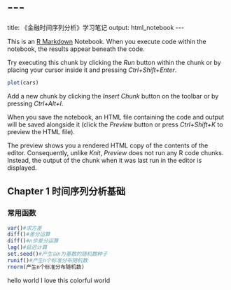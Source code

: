 # \-\--

title: 《金融时间序列分析》学习笔记 output: html_notebook \-\--

This is an [R Markdown](http://rmarkdown.rstudio.com) Notebook. When you execute code within the notebook, the results appear beneath the code.

Try executing this chunk by clicking the *Run* button within the chunk or by placing your cursor inside it and pressing *Ctrl+Shift+Enter*.

```{r}
plot(cars)
```

Add a new chunk by clicking the *Insert Chunk* button on the toolbar or by pressing *Ctrl+Alt+I*.

When you save the notebook, an HTML file containing the code and output will be saved alongside it (click the *Preview* button or press *Ctrl+Shift+K* to preview the HTML file).

The preview shows you a rendered HTML copy of the contents of the editor. Consequently, unlike *Knit*, *Preview* does not run any R code chunks. Instead, the output of the chunk when it was last run in the editor is displayed.

## Chapter 1 时间序列分析基础

### 常用函数

```{r}
var()#求方差
diff()#差分运算
diff()#n步差分运算
lag()#延迟计算
set.seed()#产生以n为基数的随机数种子
runif()#产生n个标准分布随机数
rnorm(产生n个标准分布随机数)

```
hello world I love this colorful world
